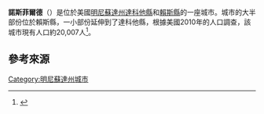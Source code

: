 {{Infobox settlement
|name                     = 諾斯菲爾德
|official_name            = {{lang|en|Northfield, Minnesota}}
|settlement_type          = [[城市|城市]]
|motto                    = 「追求卓越，忠于服务」（{{lang|en|Striving For Excellence, Committed To Service}}）
|image_skyline            = DowntownNorthfield1.JPG
|imagesize                = 250px
|image_caption            = 市中心，拍攝於2010年9月
|image_flag               = 
|image_seal               = 
|image_map                = Rice County Minnesota Incorporated and Unincorporated areas Northfield Highlighted.svg
|mapsize                  = 250px
|map_caption              = 諾斯菲爾德的位置
|image_map1               = 
|mapsize1                 = 
|map_caption1             = 
|coordinates_display      = inline,title
|coordinates_region       = US-MN
|government_type          = 
|leader_title             = [[市長|市長]]
|leader_name              = 達納·格雷厄姆（{{lang|en|Dana Graham}}）
|established_title        = 創始於
|established_date         = 1855
|area_magnitude           = 
|area_footnotes           = <ref name ="Gazetteer files">{{cite web|title=US Gazetteer files 2010|url=http://www.census.gov/geo/www/gazetteer/files/Gaz_places_national.txt|publisher=[[United_States_Census_Bureau|United States Census Bureau]]|accessdate=2012-11-13|archive-url=https://www.webcitation.org/699nOulzi?url=http://www.census.gov/geo/www/gazetteer/files/Gaz_places_national.txt|archive-date=2012-07-14|dead-url=yes}}</ref>
|area_total_km2           = 22.30
|area_total_sq_mi         = 8.61
|area_land_sq_mi          = 8.56
|area_land_km2            = 22.17
|area_water_sq_mi         = 0.05
|area_water_km2           = 0.13
|area_water_percent       = 0.58
|population_as_of         = [[2010_United_States_Census|2010]]
|population_est           = 20581
|pop_est_as_of            = 2013
|pop_est_footnotes        = <ref name="2013 Pop Estimate">{{cite web|title=Population Estimates|url=http://www.census.gov/popest/data/cities/totals/2013/SUB-EST2013-3.html|publisher=[[United_States_Census_Bureau|United States Census Bureau]]|accessdate=2014-10-28|archive-url=https://web.archive.org/web/20140522161634/http://www.census.gov/popest/data/cities/totals/2013/SUB-EST2013-3.html|archive-date=2014-05-22|dead-url=yes}}</ref>
|population_footnotes     = <ref name ="FactFinder">{{cite web|title=American FactFinder|url=http://factfinder2.census.gov/faces/nav/jsf/pages/index.xhtml|publisher=[[United_States_Census_Bureau|United States Census Bureau]]|accessdate=2012-11-13|archive-date=2012-02-17|archive-url=https://www.webcitation.org/65WtHj6J5?url=http://factfinder2.census.gov/faces/nav/jsf/pages/index.xhtml|dead-url=no}}</ref>
|population_total         = 20007
|population_metro         = 
|population_urban         = 
|population_density_km2   = 902.4
|population_density_sq_mi = 2337.3
|timezone                 = Central
|utc_offset               = -6
|timezone_DST             = Central
|utc_offset_DST           = -5
|latd= 44 |latm= 27 |lats= 30 |latNS=N
|longd= 93 |longm= 9 |longs= 40 |longEW=W
|elevation_m              = 278
|elevation_ft             = 912
|postal_code_type         = [[ZIP_code|ZIP code]]
|postal_code              = 55057
|area_code                = [[Area_code_507|507]]
|blank_name               = [[Federal_Information_Processing_Standard|FIPS code]]
|blank_info               = 27-46924
|website                  = [http://www.ci.northfield.mn.us/ City of Northfield]
|footnotes                = 
}}

'''諾斯菲爾德'''（{{lang-en|Northfield, Minnesota}}）是位於美國[[明尼蘇達州|明尼蘇達州]][[達科他縣_(明尼蘇達州)|達科他縣]]和[[賴斯縣_(明尼蘇達州)|賴斯縣]]的一座城市。城市的大半部份位於賴斯縣，一小部份延伸到了達科他縣，根據美國2010年的人口調查，該城市現有人口約20,007人<ref name="2010 Census (City)">{{cite web |title=2010 Census Redistricting Data (Public Law 94-171) Summary File |url=http://factfinder2.census.gov/faces/tableservices/jsf/pages/productview.xhtml?pid=DEC_10_PL_GCTPL2.ST13&prodType=table |work=American FactFinder |publisher=[[United_States_Census_Bureau|United States Census Bureau]] |accessdate=2015-09-05 |deadurl=yes |archiveurl=https://web.archive.org/web/20110721034521/http://factfinder2.census.gov/faces/tableservices/jsf/pages/productview.xhtml?pid=DEC_10_PL_GCTPL2.ST13&prodType=table |archivedate=2011-07-21 }}</ref>。

==參考來源==
{{reflist|2}}
[[Category:明尼蘇達州城市|Category:明尼蘇達州城市]]